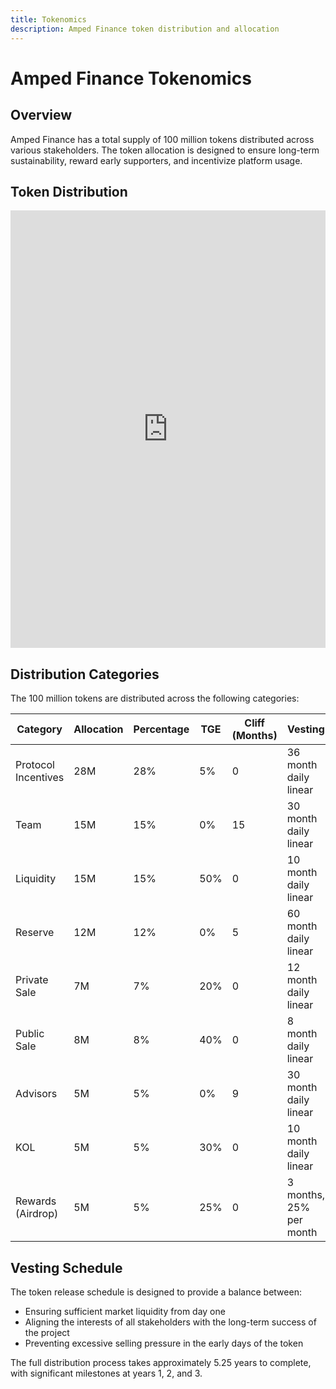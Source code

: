 ```yaml
---
title: Tokenomics
description: Amped Finance token distribution and allocation
---
```


# Amped Finance Tokenomics

## Overview

Amped Finance has a total supply of 100 million tokens distributed across various stakeholders. The token allocation is designed to ensure long-term sustainability, reward early supporters, and incentivize platform usage.

## Token Distribution

<iframe 
  src="https://amped.finance/tokenomics-chart.html" 
  width="100%" 
  height="700px" 
  frameBorder="0"
  style={{ 
    border: 'none', 
    borderRadius: '8px', 
    boxShadow: '0 4px 6px -1px rgba(0, 0, 0, 0.1), 0 2px 4px -1px rgba(0, 0, 0, 0.06)' 
  }}
></iframe>

## Distribution Categories

The 100 million tokens are distributed across the following categories:

| Category | Allocation | Percentage | TGE | Cliff (Months) | Vesting |
|----------|------------|------------|-----|-----------|---------|
| Protocol Incentives | 28M | 28% | 5% | 0 | 36 month daily linear |
| Team | 15M | 15% | 0% | 15 | 30 month daily linear |
| Liquidity | 15M | 15% | 50% | 0 | 10 month daily linear |
| Reserve | 12M | 12% | 0% | 5 | 60 month daily linear |
| Private Sale | 7M | 7% | 20% | 0 | 12 month daily linear |
| Public Sale | 8M | 8% | 40% | 0 | 8 month daily linear |
| Advisors | 5M | 5% | 0% | 9 | 30 month daily linear |
| KOL | 5M | 5% | 30% | 0 | 10 month daily linear |
| Rewards (Airdrop) | 5M | 5% | 25% | 0 | 3 months, 25% per month |

## Vesting Schedule

The token release schedule is designed to provide a balance between:
- Ensuring sufficient market liquidity from day one
- Aligning the interests of all stakeholders with the long-term success of the project
- Preventing excessive selling pressure in the early days of the token

The full distribution process takes approximately 5.25 years to complete, with significant milestones at years 1, 2, and 3.